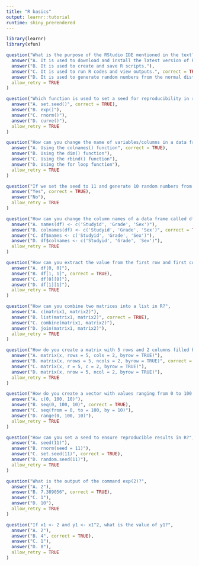 ```yaml
---
title: "R basics"
output: learnr::tutorial
runtime: shiny_prerendered
---
```


```r
library(learnr)
library(xfun)
```

```r
question("What is the purpose of the RStudio IDE mentioned in the text?",
  answer("A. It is used to download and install the latest version of R."),
  answer("B. It is used to create and save R scripts."),
  answer("C. It is used to run R codes and view outputs.", correct = TRUE),
  answer("D. It is used to generate random numbers from the normal distribution."),
  allow_retry = TRUE
)

```

```r
question("Which function is used to set a seed for reproducibility in random number generation?",
  answer("A. set.seed()", correct = TRUE),
  answer("B. exp()"),
  answer("C. rnorm()"),
  answer("D. curve()"),
  allow_retry = TRUE
)

```

```r
question("How can you change the name of variables/columns in a data frame?",
  answer("A. Using the colnames() function", correct = TRUE),
  answer("B. Using the dim() function"),
  answer("C. Using the rbind() function"),
  answer("D. Using the for loop function"),
  allow_retry = TRUE
)
```

```r
question("If we set the seed to 11 and generate 10 random numbers from a normal distribution, will we get the same result each time we run it? (Hint: Think about the purpose of setting a seed.)",
  answer("Yes", correct = TRUE),
  answer("No"),
  allow_retry = TRUE
)


```

```r
question("How can you change the column names of a data frame called df to 'Studyid', 'Grade', and 'Sex' in R?",
  answer("A. names(df) <- c('Studyid', 'Grade', 'Sex')"),
  answer("B. colnames(df) <- c('Studyid', 'Grade', 'Sex')", correct = TRUE),
  answer("C. df$names <- c('Studyid', 'Grade', 'Sex')"),
  answer("D. df$colnames <- c('Studyid', 'Grade', 'Sex')"),
  allow_retry = TRUE
)

```

```r
question("How can you extract the value from the first row and first column of a data frame called df in R?",
  answer("A. df[0, 0]"),
  answer("B. df[1, 1]", correct = TRUE),
  answer("C. df[0][0]"),
  answer("D. df[1][1]"),
  allow_retry = TRUE
)

```

```r
question("How can you combine two matrices into a list in R?",
  answer("A. c(matrix1, matrix2)"),
  answer("B. list(matrix1, matrix2)", correct = TRUE),
  answer("C. combine(matrix1, matrix2)"),
  answer("D. join(matrix1, matrix2)"),
  allow_retry = TRUE
)

```

```r
question("How do you create a matrix with 5 rows and 2 columns filled by rows in R?",
  answer("A. matrix(x, rows = 5, cols = 2, byrow = TRUE)"),
  answer("B. matrix(x, nrows = 5, ncols = 2, byrow = TRUE)", correct = TRUE),
  answer("C. matrix(x, r = 5, c = 2, byrow = TRUE)"),
  answer("D. matrix(x, nrow = 5, ncol = 2, byrow = TRUE)"),
  allow_retry = TRUE
)

```

```r
question("How do you create a vector with values ranging from 0 to 100 in steps of 10 in R?",
  answer("A. c(0, 100, 10)"),
  answer("B. seq(0, 100, 10)", correct = TRUE),
  answer("C. seq(from = 0, to = 100, by = 10)"),
  answer("D. range(0, 100, 10)"),
  allow_retry = TRUE
)

```

```r
question("How can you set a seed to ensure reproducible results in R?",
  answer("A. seed(11)"),
  answer("B. rnorm(seed = 11)"),
  answer("C. set.seed(11)", correct = TRUE),
  answer("D. random.seed(11)"),
  allow_retry = TRUE
)

```

```r
question("What is the output of the command exp(2)?",
  answer("A. 2"),
  answer("B. 7.389056", correct = TRUE),
  answer("C. 1"),
  answer("D. 10"),
  allow_retry = TRUE
)

```

```r
question("If x1 <- 2 and y1 <- x1^2, what is the value of y1?",
  answer("A. 2"),
  answer("B. 4", correct = TRUE),
  answer("C. 1"),
  answer("D. 8"),
  allow_retry = TRUE
)

```
